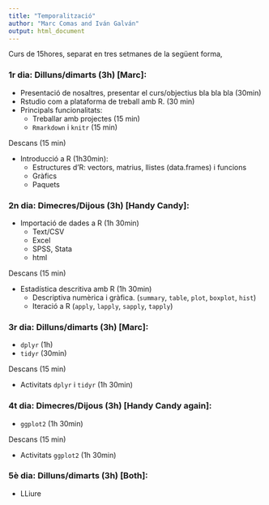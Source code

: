 ```yaml
---
title: "Temporalització"
author: "Marc Comas and Iván Galván"
output: html_document
---
```



Curs de 15hores, separat en tres setmanes de la següent forma,

### 1r dia: Dilluns/dimarts (3h) [Marc]:

 * Presentació de nosaltres, presentar el curs/objectius bla bla bla (30min)
 * Rstudio com a plataforma de treball amb R. (30 min)
 * Principals funcionalitats:
    * Treballar amb projectes (15 min)
    * `Rmarkdown` i `knitr` (15 min)

Descans (15 min)

 * Introducció a R (1h30min):
    * Estructures d'R: vectors, matrius, llistes (data.frames) i funcions
    * Gràfics
    * Paquets
    
### 2n dia: Dimecres/Dijous (3h) [Handy Candy]:

  * Importació de dades a R (1h 30min)
    * Text/CSV
    * Excel
    * SPSS, Stata
    * html

Descans (15 min)

  * Estadística descritiva amb R (1h 30min)
    * Descriptiva numèrica i gràfica. (`summary`, `table`, `plot`, `boxplot`, `hist`)
    * Iteració a R (`apply`, `lapply`, `sapply`, `tapply`)
    
  
### 3r dia: Dilluns/dimarts (3h) [Marc]:

  * `dplyr` (1h)
  * `tidyr` (30min)
  
Descans (15 min)
  
  * Activitats `dplyr` i `tidyr` (1h 30min)
  
### 4t dia: Dimecres/Dijous (3h) [Handy Candy again]:

  * `ggplot2` (1h 30min)
  
Descans (15 min)
  
  * Activitats `ggplot2` (1h 30min)
  
### 5è dia: Dilluns/dimarts (3h) [Both]:

  * LLiure
  
